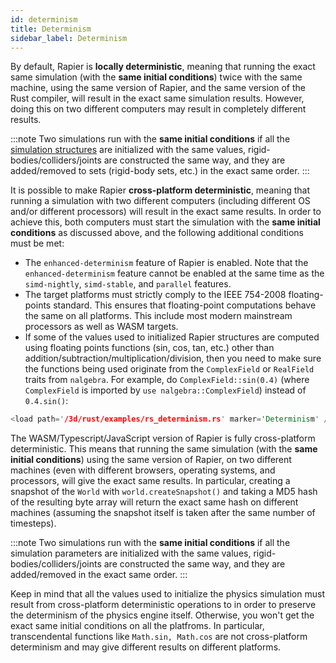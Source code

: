 ```yaml
---
id: determinism
title: Determinism
sidebar_label: Determinism
---
```



<notjs>

By default, Rapier is **locally deterministic**, meaning that running the exact same simulation (with the **same initial
conditions**) twice with the same machine, using the same version of Rapier, and the same version of the Rust compiler,
will result in the exact same simulation results. However, doing this on two different computers may result in
completely different results.

:::note
Two simulations run with the **same initial conditions** if all the [simulation structures](simulation_structures) are
initialized with the same values, rigid-bodies/colliders/joints are constructed the same way, and they are added/removed
to sets (rigid-body sets, etc.) in the exact same order.
:::

It is possible to make Rapier **cross-platform deterministic**, meaning that running a simulation with two different
computers (including different OS and/or different processors) will result in the exact same results. In order to
achieve this, both computers must start the simulation with the **same initial conditions** as discussed above, and the
following additional conditions must be met:
- The `enhanced-determinism` feature of Rapier is enabled. Note that the `enhanced-determinism` feature cannot be
  enabled at the same time as the `simd-nightly`, `simd-stable`, and `parallel` features.
- The target platforms must strictly comply to the IEEE 754-2008 floating-points standard. This ensures that
  floating-point computations behave the same on all platforms. This include most modern mainstream processors
  as well as WASM targets.
- If some of the values used to initialized Rapier structures are computed using floating points functions (sin, cos, tan, etc.) other
  than addition/subtraction/multiplication/division, then you need to make sure the functions being used originate from
  the `ComplexField` or `RealField` traits from `nalgebra`. For example, do `ComplexField::sin(0.4)` (where `ComplexField` is imported
  by `use nalgebra::ComplexField`) instead of `0.4.sin()`:
  
```rust
<load path='/3d/rust/examples/rs_determinism.rs' marker='Determinism' />
```

</notjs>
<js>

The WASM/Typescript/JavaScript version of Rapier is fully cross-platform deterministic. This means that running the same simulation
(with the **same initial conditions**) using the same version of Rapier, on two different machines (even with different
browsers, operating systems, and processors, will give the exact same results. In particular, creating a snapshot of the
`World` with `world.createSnapshot()` and taking a MD5 hash of the resulting byte array will return the exact same hash
on different machines (assuming the snapshot itself is taken after the same number of timesteps).

:::note
Two simulations run with the **same initial conditions** if all the simulation parameters are initialized with the same
values, rigid-bodies/colliders/joints are constructed the same way, and they are added/removed in the exact same order.
:::

Keep in mind that all the values used to initialize the physics simulation must result from cross-platform
deterministic operations to in order to preserve the determinism of the physics engine itself. Otherwise, you won't
get the exact same initial conditions on all the platfroms. In particular, transcendental functions like
`Math.sin, Math.cos` are not cross-platform determinism and may give different results on different platforms.

</js>